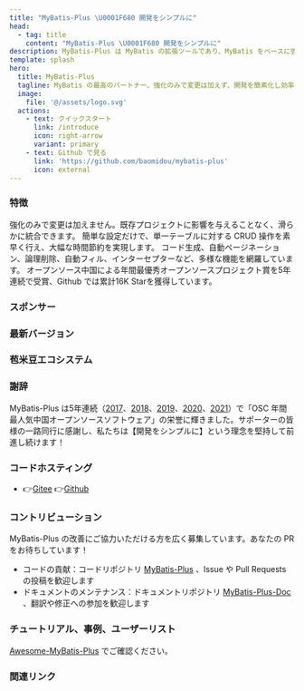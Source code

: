 ```yaml
---
title: "MyBatis-Plus \U0001F680 開発をシンプルに"
head:
  - tag: title
    content: "MyBatis-Plus \U0001F680 開発をシンプルに"
description: MyBatis-Plus は MyBatis の拡張ツールであり、MyBatis をベースに強化のみを行い変更は加えず、開発の簡素化と効率向上を実現します。
template: splash
hero:
  title: MyBatis-Plus
  tagline: MyBatis の最高のパートナー、強化のみで変更は加えず、開発を簡素化し効率を向上させます。
  image:
    file: '@/assets/logo.svg'
  actions:
    - text: クイックスタート
      link: /introduce
      icon: right-arrow
      variant: primary
    - text: Github で見る
      link: 'https://github.com/baomidou/mybatis-plus'
      icon: external
---
```



<AdsBanner />

### 特徴

<CardGrid>
	<Card title="潤滑な統合" icon="gitter">
		強化のみで変更は加えません。既存プロジェクトに影響を与えることなく、滑らかに統合できます。
	</Card>
	<Card title="効率性重視" icon="rocket">
		簡単な設定だけで、単一テーブルに対する CRUD 操作を素早く行え、大幅な時間節約を実現します。
	</Card>
	<Card title="豊富な機能" icon="puzzle">
		コード生成、自動ページネーション、論理削除、自動フィル、インターセプターなど、多様な機能を網羅しています。
	</Card>
	<Card title="高い評価" icon="star">
		オープンソース中国による年間最優秀オープンソースプロジェクト賞を5年連続で受賞、Github では累計16K Starを獲得しています。
	</Card>
</CardGrid>

### スポンサー

<Sponsors />

### 最新バージョン

<LastedDependency groupId="com.baomidou" artifactId="mybatis-plus" />

### 苞米豆エコシステム

<CardGrid>
  <LinkCard
    title="MybatisX"
    description="完全無料で強力な IDEA プラグイン。ジャンプ、自動補完・SQL生成、コード生成をサポートします。"
    href="https://github.com/baomidou/MybatisX"
  />
  <LinkCard
    title="Mybatis-Mate"
    description="MyBatis-Plus 向けエンタープライズモジュール。シャーディング、データ監査、フィールド暗号化、データバインディング、データ権限、テーブル構造からの自動SQL生成・メンテナンスなどの高度な機能をサポートします。"
    href="https://gitee.com/baomidou/mybatis-mate-examples"
  />
  <LinkCard
    title="AiZuDa"
    description="愛組搭 - ローコード開発プラットフォーム向けコンポーネントライブラリ。"
    href="https://gitee.com/aizuda"
  />
  <LinkCard
    title="FlowLong"
    description="真の国産ワークフローエンジン。中国特有の承認フローに特化して設計されています。"
    href="https://gitee.com/aizuda/flowlong"
  />
  <LinkCard
    title="SnailJob"
    description="分散型タスクリトライおよびスケジューリングプラットフォーム。"
    href="https://gitee.com/aizuda/snail-job"
  />
  <LinkCard
    title="Dynamic-Datasource"
    description="SpringBoot ベースのマルチデータソースコンポーネント。強力な機能を備え、Seata 分散トランザクションをサポートします。"
    href="https://gitee.com/baomidou/dynamic-datasource-spring-boot-starter"
  />
  <LinkCard
    title="Lock4j"
    description="SpringBoot ベースで、RedisTemplate、Redission、Zookeeper を同時にサポートする分散ロックコンポーネント。"
    href="https://gitee.com/baomidou/lock4j"
  />
  <LinkCard
    title="Shuan"
    description="Pac4J-JWT ベースの WEB セキュリティコンポーネント。迅速な統合が可能です。"
    href="https://gitee.com/baomidou/shaun"
  />
  <LinkCard
    title="Kisso"
    description="Cookie ベースのシングルサインオンコンポーネント。"
    href="https://github.com/baomidou/kisso"
  />
  <LinkCard
    title="Kaptcha"
    description="SpringBoot と Google Kaptcha に基づくシンプルなCAPTCHAコンポーネント。シンプルなCAPTCHAならこれを選びましょう。"
    href="https://gitee.com/baomidou/kaptcha-spring-boot-starter"
  />
</CardGrid>

### 謝辞

MyBatis-Plus は5年連続（[2017](https://www.oschina.net/project/top_cn_2017)、[2018](https://www.oschina.net/project/top_cn_2018)、[2019](https://www.oschina.net/project/top_cn_2019)、[2020](https://www.oschina.net/project/top_cn_2020)、[2021](https://www.oschina.net/project/top_cn_2021)）で「OSC 年間最人気中国オープンソースソフトウェア」の栄誉に輝きました。サポーターの皆様の一路同行に感謝し、私たちは【開発をシンプルに】という理念を堅持して前進し続けます！

### コードホスティング

- 👉️[Gitee](https://gitee.com/baomidou/mybatis-plus)   👉️[Github](https://github.com/baomidou/mybatis-plus)

### コントリビューション

MyBatis-Plus の改善にご協力いただける方を広く募集しています。あなたの PR をお待ちしています！

- コードの貢献：コードリポジトリ [MyBatis-Plus](https://github.com/baomidou/mybatis-plus) 、Issue や Pull Requests の投稿を歓迎します
- ドキュメントのメンテナンス：ドキュメントリポジトリ [MyBatis-Plus-Doc](https://github.com/baomidou/mybatis-plus-doc) 、翻訳や修正への参加を歓迎します

### チュートリアル、事例、ユーザーリスト

[Awesome-MyBatis-Plus](https://github.com/baomidou/awesome-mybatis-plus) でご確認ください。

### 関連リンク

<Links />
